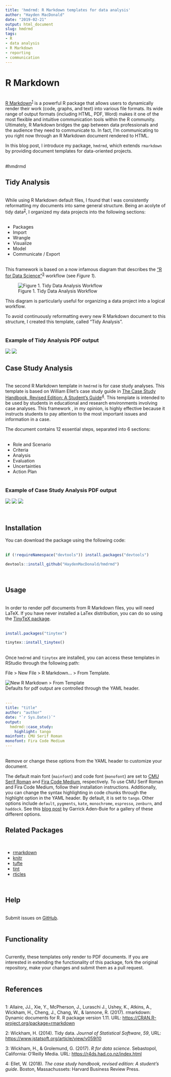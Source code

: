 ---
title: 'hmdrmd: R Markdown templates for data analysis'
author: "Hayden MacDonald"
date: "2019-02-21"
output: html_document
slug: hmdrmd
tags: 
- R
- data analysis
- R Markdown
- reporting
- communication
---

# R Markdown
&nbsp;  
[R Markdown](https://rmarkdown.rstudio.com/){target="_blank"}</a><sup>[1](#myfootnote1)</sup> is a powerful R package that allows users to dynamically render their work (code, graphs, and text) into various file formats. Its wide range of output formats (including HTML, PDF, Word) makes it one of the most flexible and intuitive communication tools within the R community. Ultimately, R Markdown bridges the gap between data professionals and the audience they need to communicate to. In fact, I'm communicating to you right now through an R Markdown document rendered to HTML.  

In this blog post, I introduce my package, `hmdrmd`, which extends `rmarkdown` by providing document templates for data-oriented projects.  
&nbsp;

#hmdrmd
&nbsp;  

## Tidy Analysis
&nbsp;  
While using R Markdown default files, I found that I was consistently reformatting my documents into same general structure. Being an acolyte of tidy data<sup>[2](#myfootnote2)</sup>, I organized my data projects into the following sections:  
&nbsp;  

- Packages
- Import
- Wrangle
- Visualize
- Model
- Communicate / Export  
&nbsp;  

This framework is based on a now infamous diagram that describes the ["R for Data Science"](https://r4ds.had.co.nz/index.html){target="_blank"}<sup>[3](#myfootnote3)</sup> workflow (see *Figure 1*).

![Figure 1. Tidy Data Analysis Workflow](/img/tidy.png)

This diagram is particularly useful for organizing a data project into a logical workflow.  

To avoid continuously reformatting every new R Markdown document to this structure, I created this template, called "Tidy Analysis".  
&nbsp;  

### Example of Tidy Analysis PDF output
![](/img/tidy1.PNG)
![](/img/tidy2.PNG)

## Case Study Analysis
&nbsp;  
The second R Markdown template in `hmdrmd` is for case study analyses. This template is based on William Ellet's case study guide in [The Case Study Handbook, Revised Edition: A Student's Guide](https://hbr.org/product/the-case-study-handbook-revised-edition-a-student-s-guide/10208E-KND-ENG){target="_blank"}<sup>[4](#myfootnote4)</sup>. This template is intended to be used by students in educational and research environments involving case analyses. This framework , in my opinion, is highly effective because it instructs students to pay attention to the most important issues and information in a case.  

The document contains 12 essential steps, separated into 6 sections:  
&nbsp;  

- Role and Scenario
- Criteria
- Analysis
- Evaluation
- Uncertainties
- Action Plan  
&nbsp;  

### Example of Case Study Analysis PDF output

![](/img/case1.PNG)
![](/img/case2.PNG)
![](/img/case3.PNG)

&nbsp;  

## Installation

You can download the package using the following code:  
&nbsp;  
```{r, eval = FALSE}
if (!requireNamespace("devtools")) install.packages("devtools")

devtools::install_github("HaydenMacDonald/hmdrmd")
```

&nbsp;  

## Usage
&nbsp;  
In order to render pdf documents from R Markdown files, you will need LaTeX. If you have never installed a LaTex distribution, you can do so using the [TinyTeX package](https://github.com/yihui/tinytex){target="_blank"}.  
&nbsp;  
```{r, eval = FALSE}
install.packages("tinytex")

tinytex::install_tinytex()
```
&nbsp;  
Once `hmdrmd` and `tinytex` are installed, you can access these templates in RStudio through the following path:  

File > New File > R Markdown... > From Template.  

![New R Markdown > From Template](/img/templates.png)  
Defaults for pdf output are controlled through the YAML header.  
&nbsp;  
```yaml
---
title: "title"
author: "author"
date: "`r Sys.Date()`"
output: 
  hmdrmd::case_study:
    highlight: tango
mainfont: CMU Serif Roman
monofont: Fira Code Medium
---
```
&nbsp;  
Remove or change these options from the YAML header to customize your document.  

The default main font (`mainfont`) and code font (`monofont`) are set to [CMU Serif Roman](https://www.fontsquirrel.com/fonts/computer-modern){target="_blank"} and [Fira Code Medium](https://github.com/tonsky/FiraCode){target="_blank"}, respectively. To use CMU Serif Roman and Fira Code Medium, follow their installation instructions. Additionally, you can change the syntax highlighting in code chunks through the highlight option in the YAML header. By default, it is set to `tango`. Other options include `default`, `pygments`, `kate`, `monochrome`, `espresso`, `zenburn`, and `haddock`. See this [blog post](https://www.garrickadenbuie.com/blog/2018/07/06/pandoc-syntax-highlighting-examples/){target="_blank"} by Garrick Aden-Buie for a gallery of these different options.
&nbsp;  

## Related Packages
&nbsp;  

- [rmarkdown](https://github.com/rstudio/rmarkdown){target="_blank"}
- [knitr](https://github.com/yihui/knitr){target="_blank"}
- [tufte](https://github.com/rstudio/tufte){target="_blank"}
- [tint](https://github.com/eddelbuettel/tint){target="_blank"}
- [rticles](https://github.com/rstudio/rticles){target="_blank"}

&nbsp;  

## Help 
&nbsp;  
Submit issues on [GitHub](https://github.com/HaydenMacDonald/hmdrmd){target="_blank"}.  
&nbsp;  

## Functionality
&nbsp;  
Currently, these templates only render to PDF documents. If you are interested in extending the functionality of this package, fork the original repository, make your changes and submit them as a pull request.  
&nbsp;  

## References
&nbsp;  
<a name="myfootnote1">1</a>: Allaire, JJ., Xie, Y., McPherson, J., Luraschi J., Ushey, K., Atkins, A., Wickham, H., Cheng, J., Chang, W., & Iannone, R. (2017). rmarkdown: Dynamic documents for R. R package version 1.11. URL: [https://CRAN.R-project.org/package=rmarkdown](https://CRAN.R-project.org/package=rmarkdown){target="_blank"}  

<a name="myfootnote2">2</a>: Wickham, H. (2014). Tidy data. *Journal of Statistical Software*, *59*, URL: [https://www.jstatsoft.org/article/view/v059i10](https://www.jstatsoft.org/article/view/v059i10){target="_blank"}  

<a name="myfootnote3">3</a>: Wickham, H., & Grolemund, G. (2017). *R for data science*. Sebastopol, California: O'Reilly Media. URL: [https://r4ds.had.co.nz/index.html](https://r4ds.had.co.nz/index.html){target="_blank"} 

<a name="myfootnote4">4</a>: Ellet, W. (2018). *The case study handbook, revised edition: A student's guide*. Boston, Massachussets: Harvard Business Review Press.  








